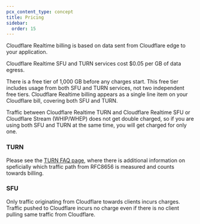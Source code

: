 ```yaml
---
pcx_content_type: concept
title: Pricing
sidebar:
  order: 15
---
```


Cloudflare Realtime billing is based on data sent from Cloudflare edge to your application.

Cloudflare Realtime SFU and TURN services cost $0.05 per GB of data egress.

There is a free tier of 1,000 GB before any charges start. This free tier includes usage from both SFU and TURN services, not two independent free tiers. Cloudflare Realtime billing appears as a single line item on your Cloudflare bill, covering both SFU and TURN.

Traffic between Cloudflare Realtime TURN and Cloudflare Realtime SFU or Cloudflare Stream (WHIP/WHEP) does not get double charged, so if you are using both SFU and TURN at the same time, you will get charged for only one.

### TURN

Please see the [TURN FAQ page](/realtime/turn/faq), where there is additional information on speficially which traffic path from RFC8656 is measured and counts towards billing.

### SFU

Only traffic originating from Cloudflare towards clients incurs charges. Traffic pushed to Cloudflare incurs no charge even if there is no client pulling same traffic from Cloudflare.
